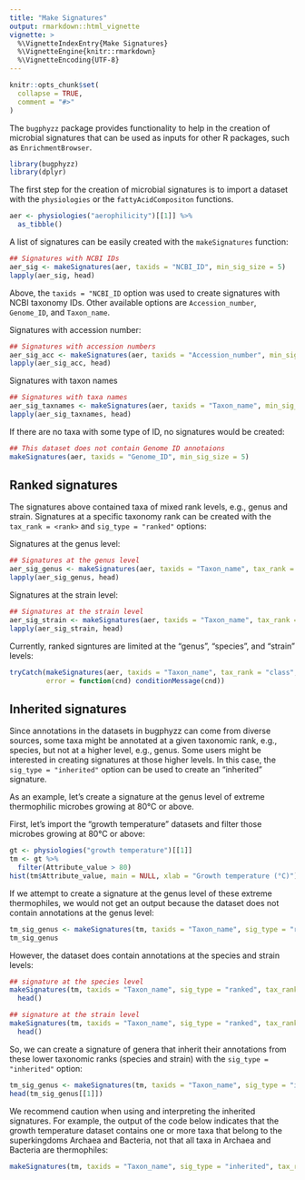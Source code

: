 ```yaml
---
title: "Make Signatures"
output: rmarkdown::html_vignette
vignette: >
  %\VignetteIndexEntry{Make Signatures}
  %\VignetteEngine{knitr::rmarkdown}
  %\VignetteEncoding{UTF-8}
---
```


```r
knitr::opts_chunk$set(
  collapse = TRUE,
  comment = "#>"
)
```

The `bugphyzz` package provides functionality to help in the creation of
microbial signatures that can be used as inputs for other R packages,
such as `EnrichmentBrowser`.

```r
library(bugphyzz)
library(dplyr)
```

The first step for the creation of microbial signatures is to import a dataset
with the `physiologies` or the `fattyAcidCompositon` functions.

```r
aer <- physiologies("aerophilicity")[[1]] %>% 
  as_tibble()
```

A list of signatures can be easily created with the `makeSignatures` function:

```r
## Signatures with NCBI IDs
aer_sig <- makeSignatures(aer, taxids = "NCBI_ID", min_sig_size = 5)
lapply(aer_sig, head)
```

Above, the `taxids = "NCBI_ID` option was used to create signatures with
NCBI taxonomy IDs. Other available options are `Accession_number`, 
`Genome_ID`, and `Taxon_name`.

Signatures with accession number:

```r
## Signatures with accession numbers
aer_sig_acc <- makeSignatures(aer, taxids = "Accession_number", min_sig_size = 5)
lapply(aer_sig_acc, head)
```

Signatures with taxon names

```r
## Signatures with taxa names
aer_sig_taxnames <- makeSignatures(aer, taxids = "Taxon_name", min_sig_size = 5)
lapply(aer_sig_taxnames, head)
```

If there are no taxa with some type of ID, no signatures would be created:

```r
## This dataset does not contain Genome ID annotaions
makeSignatures(aer, taxids = "Genome_ID", min_sig_size = 5)
```

## Ranked signatures

The signatures above contained taxa of mixed rank levels, e.g., genus and
strain. Signatures at a specific taxonomy rank can be created with the
`tax_rank = <rank>` and `sig_type = "ranked"` options:

Signatures at the genus level:

```r
## Signatures at the genus level
aer_sig_genus <- makeSignatures(aer, taxids = "Taxon_name", tax_rank = "genus", sig_type = "ranked", min_sig_size = 5)
lapply(aer_sig_genus, head)
```

Signatures at the strain level:

```r
## Signatures at the strain level
aer_sig_strain <- makeSignatures(aer, taxids = "Taxon_name", tax_rank = "strain", sig_type = "ranked", min_sig_size = 5)
lapply(aer_sig_strain, head)
```

Currently, ranked signtures are limited at the "genus", "species", and 
"strain" levels:

```r
tryCatch(makeSignatures(aer, taxids = "Taxon_name", tax_rank = "class", sig_type = "ranked", min_sig_size = 5),
         error = function(cnd) conditionMessage(cnd))
```

## Inherited signatures

Since annotations in the datasets in bugphyzz can come from diverse sources,
some taxa might be annotated at a given taxonomic rank, e.g., species, but not
at a higher level, e.g., genus. Some users might be interested in creating
signatures at those higher levels. In this case, the `sig_type = "inherited"`
option can be used to create an "inherited" signature.

As an example, let's create a signature at the genus level of extreme
thermophilic microbes growing at 80°C or above.

First, let's import the "growth temperature" datasets and filter those
microbes growing at 80°C or above:

```r
gt <- physiologies("growth temperature")[[1]]
tm <- gt %>% 
  filter(Attribute_value > 80)
hist(tm$Attribute_value, main = NULL, xlab = "Growth temperature (°C)")
```

If we attempt to create a signature at the genus level of these extreme
thermophiles, we would not get an output because the dataset does not contain
annotations at the genus level:

```r
tm_sig_genus <- makeSignatures(tm, taxids = "Taxon_name", sig_type = "ranked", tax_rank = "genus")
tm_sig_genus
```

However, the dataset does contain annotations at the species and strain levels:

```r
## signature at the species level
makeSignatures(tm, taxids = "Taxon_name", sig_type = "ranked", tax_rank = "species")[[1]] %>% 
  head()
```

```r
## signature at the strain level
makeSignatures(tm, taxids = "Taxon_name", sig_type = "ranked", tax_rank = "strain")[[1]] %>% 
  head()
```

So, we can create a signature of genera that inherit their annotations from
these lower taxonomic ranks (species and strain) with the 
`sig_type = "inherited"` option:

```r
tm_sig_genus <- makeSignatures(tm, taxids = "Taxon_name", sig_type = "inherited", tax_rank = "genus")
head(tm_sig_genus[[1]])
```

We recommend caution when using and interpreting the inherited signatures.
For example, the output of the code below indicates that the growth temperature
dataset contains one or more taxa that belong to the superkingdoms Archaea and
Bacteria, not that all taxa in Archaea and Bacteria are thermophiles:

```r
makeSignatures(tm, taxids = "Taxon_name", sig_type = "inherited", tax_rank = "superkingdom")
```

